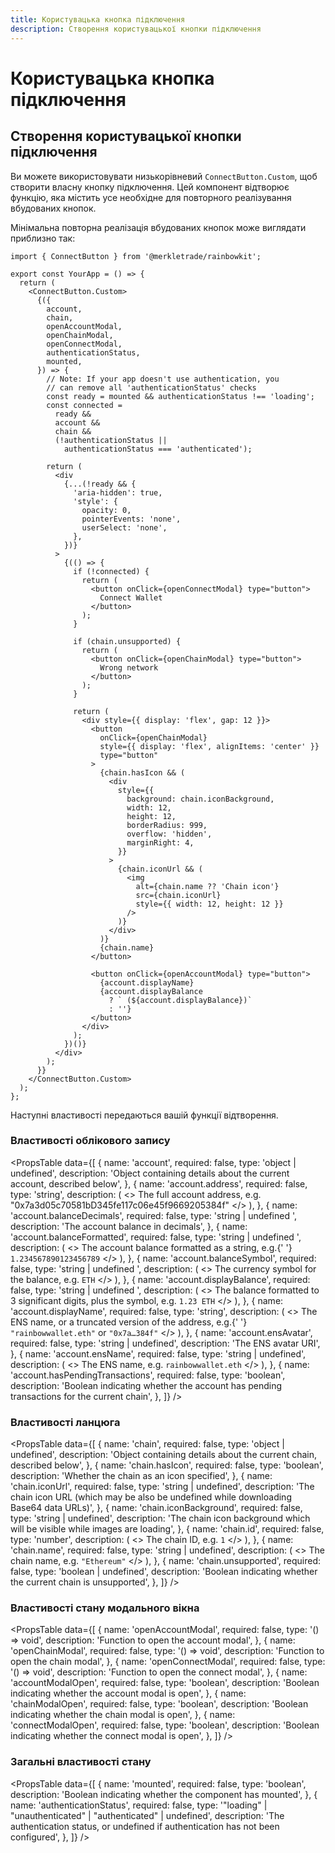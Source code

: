 ```yaml
---
title: Користувацька кнопка підключення
description: Створення користувацької кнопки підключення
---
```


# Користувацька кнопка підключення

## Створення користувацької кнопки підключення

Ви можете використовувати низькорівневий `ConnectButton.Custom`, щоб створити власну кнопку підключення. Цей компонент відтворює функцію, яка містить усе необхідне для повторного реалізування вбудованих кнопок.

Мінімальна повторна реалізація вбудованих кнопок може виглядати приблизно так:

```tsx
import { ConnectButton } from '@merkletrade/rainbowkit';

export const YourApp = () => {
  return (
    <ConnectButton.Custom>
      {({
        account,
        chain,
        openAccountModal,
        openChainModal,
        openConnectModal,
        authenticationStatus,
        mounted,
      }) => {
        // Note: If your app doesn't use authentication, you
        // can remove all 'authenticationStatus' checks
        const ready = mounted && authenticationStatus !== 'loading';
        const connected =
          ready &&
          account &&
          chain &&
          (!authenticationStatus ||
            authenticationStatus === 'authenticated');

        return (
          <div
            {...(!ready && {
              'aria-hidden': true,
              'style': {
                opacity: 0,
                pointerEvents: 'none',
                userSelect: 'none',
              },
            })}
          >
            {(() => {
              if (!connected) {
                return (
                  <button onClick={openConnectModal} type="button">
                    Connect Wallet
                  </button>
                );
              }

              if (chain.unsupported) {
                return (
                  <button onClick={openChainModal} type="button">
                    Wrong network
                  </button>
                );
              }

              return (
                <div style={{ display: 'flex', gap: 12 }}>
                  <button
                    onClick={openChainModal}
                    style={{ display: 'flex', alignItems: 'center' }}
                    type="button"
                  >
                    {chain.hasIcon && (
                      <div
                        style={{
                          background: chain.iconBackground,
                          width: 12,
                          height: 12,
                          borderRadius: 999,
                          overflow: 'hidden',
                          marginRight: 4,
                        }}
                      >
                        {chain.iconUrl && (
                          <img
                            alt={chain.name ?? 'Chain icon'}
                            src={chain.iconUrl}
                            style={{ width: 12, height: 12 }}
                          />
                        )}
                      </div>
                    )}
                    {chain.name}
                  </button>

                  <button onClick={openAccountModal} type="button">
                    {account.displayName}
                    {account.displayBalance
                      ? ` (${account.displayBalance})`
                      : ''}
                  </button>
                </div>
              );
            })()}
          </div>
        );
      }}
    </ConnectButton.Custom>
  );
};
```

Наступні властивості передаються вашій функції відтворення.

### Властивості облікового запису

<PropsTable
  data={[
    {
      name: 'account',
      required: false,
      type: 'object | undefined',
      description:
        'Object containing details about the current account, described below',
    },
    {
      name: 'account.address',
      required: false,
      type: 'string',
      description: (
        <>
          The full account address, e.g.
          "0x7a3d05c70581bD345fe117c06e45f9669205384f"
        </>
      ),
    },
    {
      name: 'account.balanceDecimals',
      required: false,
      type: 'string | undefined	',
      description: 'The account balance in decimals',
    },
    {
      name: 'account.balanceFormatted',
      required: false,
      type: 'string | undefined	',
      description: (
        <>
          The account balance formatted as a string, e.g.{' '}
          <code>1.234567890123456789</code>
        </>
      ),
    },
    {
      name: 'account.balanceSymbol',
      required: false,
      type: 'string | undefined	',
      description: (
        <>
          The currency symbol for the balance, e.g. <code>ETH</code>
        </>
      ),
    },
    {
      name: 'account.displayBalance',
      required: false,
      type: 'string | undefined	',
      description: (
        <>
          The balance formatted to 3 significant digits, plus the
          symbol, e.g. <code>1.23 ETH</code>
        </>
      ),
    },
    {
      name: 'account.displayName',
      required: false,
      type: 'string',
      description: (
        <>
          The ENS name, or a truncated version of the address, e.g.{' '}
          <code>"rainbowwallet.eth"</code> or <code>"0x7a…384f"</code>
        </>
      ),
    },
    {
      name: 'account.ensAvatar',
      required: false,
      type: 'string	| undefined',
      description: 'The ENS avatar URI',
    },
    {
      name: 'account.ensName',
      required: false,
      type: 'string	| undefined',
      description: (
        <>
          The ENS name, e.g. <code>rainbowwallet.eth</code>
        </>
      ),
    },
    {
      name: 'account.hasPendingTransactions',
      required: false,
      type: 'boolean',
      description:
        'Boolean indicating whether the account has pending transactions for the current chain',
    },
  ]}
/>

### Властивості ланцюга

<PropsTable
  data={[
    {
      name: 'chain',
      required: false,
      type: 'object | undefined',
      description:
        'Object containing details about the current chain, described below',
    },
    {
      name: 'chain.hasIcon',
      required: false,
      type: 'boolean',
      description: 'Whether the chain as an icon specified',
    },
    {
      name: 'chain.iconUrl',
      required: false,
      type: 'string | undefined',
      description:
        'The chain icon URL (which may be also be undefined while downloading Base64 data URLs)',
    },
    {
      name: 'chain.iconBackground',
      required: false,
      type: 'string | undefined',
      description:
        'The chain icon background which will be visible while images are loading',
    },
    {
      name: 'chain.id',
      required: false,
      type: 'number',
      description: (
        <>
          The chain ID, e.g. <code>1</code>
        </>
      ),
    },
    {
      name: 'chain.name',
      required: false,
      type: 'string | undefined',
      description: (
        <>
          The chain name, e.g. <code>"Ethereum"</code>
        </>
      ),
    },
    {
      name: 'chain.unsupported',
      required: false,
      type: 'boolean | undefined',
      description:
        'Boolean indicating whether the current chain is unsupported',
    },
  ]}
/>

### Властивості стану модального вікна

<PropsTable
  data={[
    {
      name: 'openAccountModal',
      required: false,
      type: '() => void',
      description: 'Function to open the account modal',
    },
    {
      name: 'openChainModal',
      required: false,
      type: '() => void',
      description: 'Function to open the chain modal',
    },
    {
      name: 'openConnectModal',
      required: false,
      type: '() => void',
      description: 'Function to open the connect modal',
    },
    {
      name: 'accountModalOpen',
      required: false,
      type: 'boolean',
      description:
        'Boolean indicating whether the account modal is open',
    },
    {
      name: 'chainModalOpen',
      required: false,
      type: 'boolean',
      description: 'Boolean indicating whether the chain modal is open',
    },
    {
      name: 'connectModalOpen',
      required: false,
      type: 'boolean',
      description:
        'Boolean indicating whether the connect modal is open',
    },
  ]}
/>

### Загальні властивості стану

<PropsTable
  data={[
    {
      name: 'mounted',
      required: false,
      type: 'boolean',
      description:
        'Boolean indicating whether the component has mounted',
    },
    {
      name: 'authenticationStatus',
      required: false,
      type: '"loading" | "unauthenticated" | "authenticated" | undefined',
      description:
        'The authentication status, or undefined if authentication has not been configured',
    },
  ]}
/>
